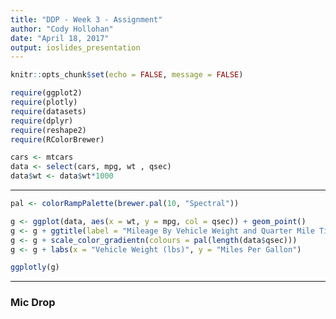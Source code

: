 ```yaml
---
title: "DDP - Week 3 - Assignment"
author: "Cody Hollohan"
date: "April 18, 2017"
output: ioslides_presentation
---
```


```r
knitr::opts_chunk$set(echo = FALSE, message = FALSE)
```

```r
require(ggplot2)
require(plotly)
require(datasets)
require(dplyr)
require(reshape2)
require(RColorBrewer)
```

```r
cars <- mtcars
data <- select(cars, mpg, wt , qsec)
data$wt <- data$wt*1000
```



***

```r
pal <- colorRampPalette(brewer.pal(10, "Spectral"))

g <- ggplot(data, aes(x = wt, y = mpg, col = qsec)) + geom_point()
g <- g + ggtitle(label = "Mileage By Vehicle Weight and Quarter Mile Time")
g <- g + scale_color_gradientn(colours = pal(length(data$qsec)))
g <- g + labs(x = "Vehicle Weight (lbs)", y = "Miles Per Gallon")

ggplotly(g)

```



*** 

### Mic Drop








